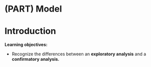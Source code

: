 # (PART) Model {-}

# Introduction

**Learning objectives:**

- Recognize the differences between an **exploratory analysis** and a **confirmatory analysis.**
